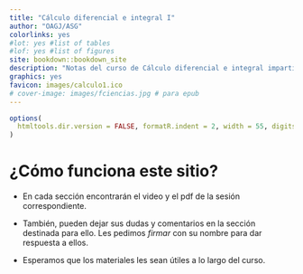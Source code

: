 ```yaml
--- 
title: "Cálculo diferencial e integral I"
author: "OAGJ/ASG"
colorlinks: yes
#lot: yes #list of tables
#lof: yes #list of figures
site: bookdown::bookdown_site
description: "Notas del curso de Cálculo diferencial e integral impartido por OAGJ y ASG en la Facultad de Ciencias-UNAM durante el semestre 2021-2."
graphics: yes
favicon: images/calculo1.ico
# cover-image: images/fciencias.jpg # para epub
---
```


```r
options(
  htmltools.dir.version = FALSE, formatR.indent = 2, width = 55, digits = 4
)
```

# ¿Cómo funciona este sitio? {-}

 - En cada sección encontrarán el video y el pdf de la sesión correspondiente.

 - También, pueden dejar sus dudas y comentarios en la sección destinada para ello. Les pedimos _firmar_ con su nombre para dar respuesta a ellos.

 - Esperamos que los materiales les sean útiles a lo largo del curso.